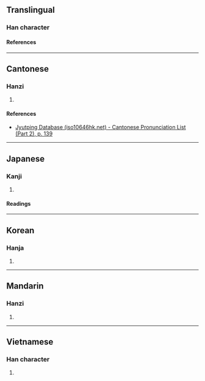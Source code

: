 {{character info/new}}
==Translingual==

===Han character===
{{Han char|rn=85|rad=水|as=07|sn=10|four=36114|canj=ERHG|ids=⿰氵呈}}

====References====
{{Han ref|kx=0624.120|dkj=17476|dj=1022.010|hdz=31624.090|uh=6D67}}

----

==Cantonese==

===Hanzi===
{{yue-hanzi|jyut=[[jing5]]|y=ying5}}

# {{rfdef|yue|sort=水07}}

====References====
* [http://www.iso10646hk.net/jp/document/download.jsp Jyutping Database (iso10646hk.net) - Cantonese Pronunciation List (Part 2), p. 139]

----

==Japanese==

===Kanji===
{{ja-kanji|grade=|rs=水07}}

# {{rfdef|ja|sort=水07}}

====Readings====
{{ja-readings
|on=てい, ちょう, えい, よう
|kun=どろ
}}

----

==Korean==

===Hanja===
{{ko-hanja|영}}

# {{rfdef|ko|sort=水07}}

----

==Mandarin==

===Hanzi===
{{cmn-hanzi|pin=[[yǐng]] ([[ying3]]), [[chéng]] ([[cheng2]]), [[yíng]] ([[ying2]])|wg=ying<sup>3</sup>, ch'eng<sup>2</sup>, ying<sup>2</sup>}}

# {{rfdef|cmn|sort=水07}}

----

==Vietnamese==

===Han character===
{{vi-readings|rs=水07|reading=sình}}

# {{rfdef|vi|sort=水07}}